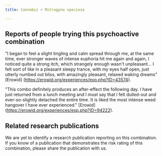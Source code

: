 ---
title: Cannabis + Mitragyna speciosa

---

## Reports of people trying this psychoactive combination

"I began to feel a slight tingling and calm spread through me, at the same time, ever stronger waves of intense euphoria hit me again and again, I noticed quite a strong itch, which strangely enough wasn't unpleasant... I felt sort of like in a pleasant sleepy trance, with my eyes half open, just utterly numbed out bliss, with amazingly pleasant, relaxed waking dreams" [Erowid] (https://erowid.org/experiences/exp.php?ID=43574).

"This combo definitely produces an after-effect the following day. I have just returned from a lunch meeting and I must say that I felt dulled-out and ever-so-slightly detached the entire time. It is liked the most intense weed hangover I have ever experienced." [Erowid] (https://erowid.org/experiences/exp.php?ID=94222).

## Related research publications

We are yet to identify a research publication reporting on this combination. If you know of a publication that demonstrates the risk rating of this combination, please share the publication with us.



